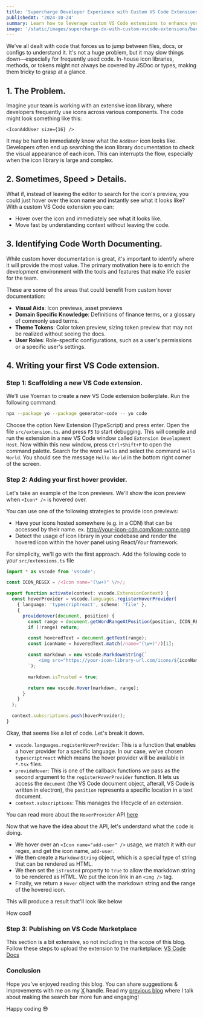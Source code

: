```yaml
---
title: 'Supercharge Developer Experience with Custom VS Code Extensions'
publishedAt: '2024-10-24'
summary: Learn how to leverage custom VS Code extensions to enhance your team's DX by providing instant, in-editor documentation for object maps, configurations, and more.
image: '/static/images/supercharge-dx-with-custom-vscode-extensions/banner.png'
---
```


<BlurImage
  src="/static/images/supercharge-dx-with-custom-vscode-extensions/banner.png"
  alt="Icon Preview"
  width="1920"
  height="1080"
  objectFit="cover"
/>

We've all dealt with code that forces us to jump between files, docs, or configs to understand it.
It's not a huge problem, but it may slow things down—especially for frequently used code.
In-house icon libraries, methods, or tokens might not always be covered by JSDoc or types,
making them tricky to grasp at a glance.

## 1. The Problem.

Imagine your team is working with an extensive icon library, where developers frequently use icons
across various components. The code might look something like this:

```tsx
<IconAddUser size={16} />
```

It may be hard to immediately know what the `AddUser` icon looks like.
Developers often end up searching the icon library documentation to check the visual appearance of each icon.
This can interrupts the flow, especially when the icon library is large and complex.

## 2. Sometimes, Speed > Details.

What if, instead of leaving the editor to search for the icon's preview, you could just hover over the
icon name and instantly see what it looks like?
With a custom VS Code extension you can:

- Hover over the icon and immediately see what it looks like.
- Move fast by understanding context without leaving the code.

## 3. Identifying Code Worth Documenting.

While custom hover documentation is great, it's important to identify where it will provide the most value.
The primary motivation here is to enrich the development environment with the tools
and features that make life easier for the team.

These are some of the areas that could benefit from custom hover documentation:

- **Visual Aids**: Icon previews, asset previews
- **Domain Specific Knowledge**: Definitions of finance terms, or a glossary of commonly used terms.
- **Theme Tokens**: Color token preview, sizing token preview that may not be realized without seeing the docs.
- **User Roles**: Role-specific configurations, such as a user's permissions or a specific user's settings.

## 4. Writing your first VS Code extension.

### Step 1: Scaffolding a new VS Code extension.

We'll use Yoeman to create a new VS Code extension boilerplate. Run the following command:

```bash
npx --package yo --package generator-code -- yo code
```

Choose the option New Extension (TypeScript) and press enter. Open the file `src/extension.ts`.
and press `F5` to start debugging. This will compile and run the extension in a new VS Code window called
`Extension Development Host`. Now within this new window, press `Ctrl+Shift+P` to open the command palette.
Search for the word `Hello` and select the command `Hello World`. You should see the message `Hello World`
in the bottom right corner of the screen.

### Step 2: Adding your first hover provider.

Let's take an example of the Icon previews. We'll show the icon preview when `<Icon* />` is hovered over.

You can use one of the following strategies to provide icon previews:

- Have your icons hosted somewhere (e.g. in a CDN) that can be accessed by their name. ex. http://your-icon-cdn.com/icon-name.png
- Detect the usage of icon library in your codebase and render the hovered icon within the hover panel using React/Your framework.

For simplicity, we'll go with the first approach. Add the following code to your `src/extensions.ts` file

```ts
import * as vscode from 'vscode';

const ICON_REGEX = /<Icon name="(\w+)" \/>/;

export function activate(context: vscode.ExtensionContext) {
  const hoverProvider = vscode.languages.registerHoverProvider(
    { language: 'typescriptreact', scheme: 'file' },
    {
      provideHover(document, position) {
        const range = document.getWordRangeAtPosition(position, ICON_REGEX);
        if (!range) return;

        const hoveredText = document.getText(range);
        const iconName = hoveredText.match(/name="(\w+)"/)[1];

        const markdown = new vscode.MarkdownString(`
            <img src="https://your-icon-library-url.com/icons/${iconName}.png" width="100" height="100" />
        `);

        markdown.isTrusted = true;

        return new vscode.Hover(markdown, range);
      }
    }
  );

  context.subscriptions.push(hoverProvider);
}
```

Okay, that seems like a lot of code. Let's break it down.

- `vscode.languages.registerHoverProvider`: This is a function that enables a hover provider for a specific language. In our case,
  we've chosen `typescriptreact` which means the hover provider will be available in `*.tsx` files.
- `provideHover`: This is one of the callback functions we pass as the second argument to the `registerHoverProvider` function.
  It lets us access the `document` (the VS Code document object, afterall, VS Code is written in electron), the `position`
  represents a specific location in a text document.
- `context.subscriptions`: This manages the lifecycle of an extension.

You can read more about the `HoverProvider` API [here](https://code.visualstudio.com/api/references/vscode-api#HoverProvider)

Now that we have the idea about the API, let's understand what the code is doing.

- We hover over an `<Icon name="add-user" />` usage, we match it with our regex, and get the icon name, `add-user`.
- We then create a `MarkdownString` object, which is a special type of string that can be rendered as HTML.
- We then set the `isTrusted` property to `true` to allow the markdown string to be rendered as HTML. We put the icon link in an `<img />` tag.
- Finally, we return a `Hover` object with the markdown string and the range of the hovered icon.

This will produce a result that'll look like below

<BlurImage
  src="/static/images/supercharge-dx-with-custom-vscode-extensions/icon-preview-1.png"
  alt="Icon Preview"
  width="1754"
  height="522"
  objectFit="cover"
/>

How cool!

### Step 3: Publishing on VS Code Marketplace

This section is a bit extensive, so not including in the scope of this blog.
Follow these steps to upload the extension to the marketplace: [VS Code Docs](https://code.visualstudio.com/api/working-with-extensions/publishing-extension#publishing-extensions)

### Conclusion

Hope you've enjoyed reading this blog. You can share suggestions & improvements with me on my [X](https://x.com/omkar_k45) handle.
Read my [previous blog](https://omkarkulkarni.vercel.app/blog/make-the-search-bar-less-boring) where I talk about making the search bar more fun and engaging!

Happy coding 😎
